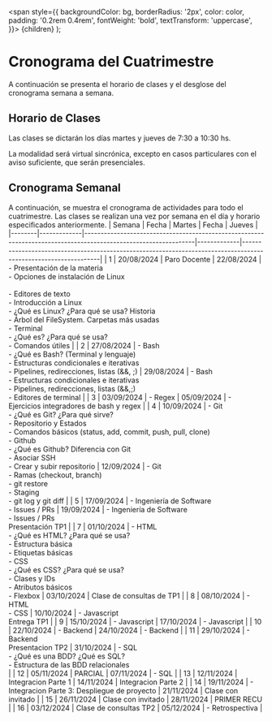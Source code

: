   <span
    style={{
      backgroundColor: bg,
      borderRadius: '2px',
      color: color,
      padding: '0.2rem 0.4rem',
      fontWeight: 'bold',
      textTransform: 'uppercase',
    }}>
    {children}
  </span>
);

# Cronograma del Cuatrimestre

A continuación se presenta el horario de clases y el desglose del cronograma semana a semana.

## Horario de Clases

Las clases se dictarán los días martes y jueves de 7:30 a 10:30 hs.

La modalidad será virtual sincrónica, excepto en casos particulares con el aviso suficiente, que serán presenciales.

## Cronograma Semanal


A continuación, se muestra el cronograma de actividades para todo el cuatrimestre. Las clases se realizan una vez por semana en el día y horario especificados anteriormente.
| Semana | Fecha       | Martes                                                                                                         | Fecha       | Jueves                                                                                                         |
|--------|-------------|----------------------------------------------------------------------------------------------------------------|-------------|----------------------------------------------------------------------------------------------------------------|
| 1      | 20/08/2024  | Paro Docente                                                                                                   | 22/08/2024  | - Presentación de la materia<br/>- Opciones de instalación de Linux<br/>  <br/>- Editores de texto<br/>- Introducción a Linux<br/>  - ¿Qué es Linux? ¿Para qué se usa? Historia<br/>  - Árbol del FileSystem. Carpetas más usadas<br/>- Terminal<br/>  - ¿Qué es? ¿Para qué se usa?<br/>  - Comandos útiles |
| 2      | 27/08/2024  | - Bash<br/>  - ¿Qué es Bash? (Terminal y lenguaje)<br/>  - Estructuras condicionales e iterativas<br/>  - Pipelines, redirecciones, listas (&&, ;) |  29/08/2024  | - Bash<br/>  - Estructuras condicionales e iterativas<br/>  - Pipelines, redirecciones, listas (&&,;) <br/>- Editores de terminal                                          |
| 3      | 03/09/2024  | - Regex                                                                                                        | 05/09/2024  | - Ejercicios integradores de bash y regex                                                                     |
| 4      | 10/09/2024  | - Git<br/>  - ¿Qué es Git? ¿Para qué sirve?<br/>  - Repositorio y Estados<br/>  - Comandos básicos (status, add, commit, push, pull, clone)<br/>- Github<br/>  - ¿Qué es Github? Diferencia con Git<br/>  - Asociar SSH<br/>  - Crear y subir repositorio | 12/09/2024  | - Git<br/>  - Ramas (checkout, branch)<br/>  - git restore<br/>  - Staging<br/>  - git log y git diff                                          |
| 5      | 17/09/2024  | - Ingeniería de Software<br/>- Issues / PRs                                                                    | 19/09/2024  | - Ingeniería de Software<br/>- Issues / PRs<br/>  <Highlight bg="#0070a7" color="offwhite">Presentación TP1</Highlight>                                           |
| 7      | 01/10/2024  | - HTML<br/>  - ¿Qué es HTML? ¿Para qué se usa?<br/>  - Estructura básica<br/>  - Etiquetas básicas <br/>- CSS<br/>  - ¿Qué es CSS? ¿Para qué se usa?<br/>  - Clases y IDs<br/>  - Atributos básicos <br/>  - Flexbox  | 03/10/2024  | Clase de consultas de TP1                                                                                      |
| 8      | 08/10/2024  | - HTML<br/>- CSS                                                                                                 | 10/10/2024  | - Javascript   <br/>    <Highlight bg="#0070a7" color="offwhite">Entrega TP1</Highlight>                                                                                          |
| 9      | 15/10/2024  | - Javascript                                                                                                   | 17/10/2024  | - Javascript                                                                                                  |
| 10     | 22/10/2024  | - Backend                                                                                                      | 24/10/2024  | - Backend                                                                                                     |
| 11     | 29/10/2024  | - Backend <br/> <Highlight bg="#0070a7" color="offwhite">Presentacion TP2</Highlight>                                                                               | 31/10/2024  | - SQL<br/>  - ¿Qué es una BDD? ¿Qué es SQL?<br/>  - Estructura de las BDD relacionales<br/>  |
| 12     | 05/11/2024  | <Highlight bg="#0070a7" color="offwhite">PARCIAL</Highlight>                                                                                                        | 07/11/2024  | - SQL                                                                                                         |
| 13     | 12/11/2024  | Integracion Parte 1                                                                                             | 14/11/2024  | Integracion Parte 2                                                                                           |
| 14     | 19/11/2024  | - Integracion Parte 3: Despliegue de proyecto                                                                   | 21/11/2024  | Clase con invitado                                                                                                       |
| 15     | 26/11/2024  | Clase con invitado                                                                                           | 28/11/2024  | PRIMER RECU                                                                                                   |
| 16     | 03/12/2024  | Clase de consultas TP2                                                                                          | 05/12/2024  | - Retrospectiva                                                                                               |




